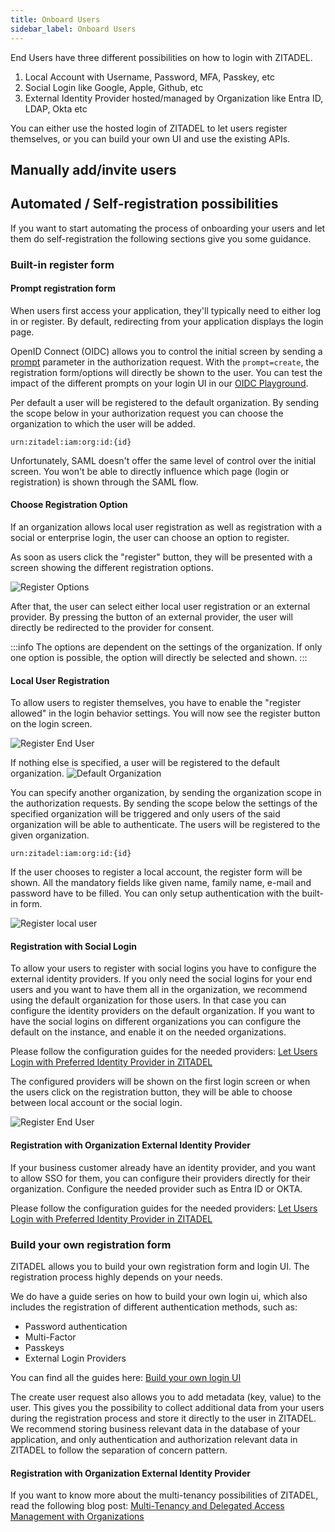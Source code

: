```yaml
---
title: Onboard Users
sidebar_label: Onboard Users
---
```


End Users have three different possibilities on how to login with ZITADEL.
1. Local Account with Username, Password, MFA, Passkey, etc
2. Social Login like Google, Apple, Github, etc
3. External Identity Provider hosted/managed by Organization like Entra ID, LDAP, Okta etc

You can either use the hosted login of ZITADEL to let users register themselves, or you can build your own UI and use the existing APIs.

## Manually add/invite users


<CreateUser/>

## Automated / Self-registration possibilities

If you want to start automating the process of onboarding your users and let them do self-registration the following sections give you some guidance.

### Built-in register form

#### Prompt registration form

When users first access your application, they'll typically need to either log in or register.
By default, redirecting from your application displays the login page.

OpenID Connect (OIDC) allows you to control the initial screen by sending a [prompt](/docs/apis/openidoauth/endpoints#additional-parameters) parameter in the authorization request.
With the `prompt=create`, the registration form/options will directly be shown to the user.
You can test the impact of the different prompts on your login UI in our [OIDC Playground](/docs/apis/openidoauth/authrequest).

Per default a user will be registered to the default organization.
By sending the scope below in your authorization request you can choose the organization to which the user will be added.
```
urn:zitadel:iam:org:id:{id}
```


Unfortunately, SAML doesn't offer the same level of control over the initial screen.
You won't be able to directly influence which page (login or registration) is shown through the SAML flow.

#### Choose Registration Option

If an organization allows local user registration as well as registration with a social or enterprise login, the user can choose an option to register.

As soon as users click the "register" button, they will be presented with a screen showing the different registration options.

<img src="/docs/img/guides/solution-scenarios/register-options.png" alt="Register Options"/>

After that, the user can select either local user registration or an external provider.
By pressing the button of an external provider, the user will directly be redirected to the provider for consent.

:::info
The options are dependent on the settings of the organization.
If only one option is possible, the option will directly be selected and shown.
:::

#### Local User Registration

To allow users to register themselves, you have to enable the "register allowed" in the login behavior settings.
You will now see the register button on the login screen.

<img src="/docs/img/guides/solution-scenarios/register-end-user.png" alt="Register End User"/>

If nothing else is specified, a user will be registered to the default organization.
<img src="/docs/img/guides/solution-scenarios/default-organization.png" alt="Default Organization"/>

You can specify another organization, by sending the organization scope in the authorization requests.
By sending the scope below the settings of the specified organization will be triggered and only users of the said organization will be able to authenticate.
The users will be registered to the given organization.
```
urn:zitadel:iam:org:id:{id}
```

If the user chooses to register a local account, the register form will be shown.
All the mandatory fields like given name, family name, e-mail and password have to be filled.
You can only setup authentication with the built-in form.

<img src="/docs/img/guides/solution-scenarios/register-local-user.png" alt="Register local user"/>

#### Registration with Social Login

To allow your users to register with social logins you have to configure the external identity providers.
If you only need the social logins for your end users and you want to have them all in the organization, we recommend using the default organization for those users.
In that case you can configure the identity providers on the default organization.
If you want to have the social logins on different organizations you can configure the default on the instance, and enable it on the needed organizations.

Please follow the configuration guides for the needed providers: [Let Users Login with Preferred Identity Provider in ZITADEL](/docs/guides/integrate/identity-providers/introduction)

The configured providers will be shown on the first login screen or when the users click on the registration button, they will be able to choose between local account or the social login.

<img src="/docs/img/guides/solution-scenarios/register-end-user.png" alt="Register End User"/>

#### Registration with Organization External Identity Provider

If your business customer already have an identity provider, and you want to allow SSO for them, you can configure their providers directly for their organization.
Configure the needed provider such as Entra ID or OKTA.

Please follow the configuration guides for the needed providers: [Let Users Login with Preferred Identity Provider in ZITADEL](/docs/guides/integrate/identity-providers/introduction)


<OrgLoginDescription name="OrgLodinDescription" />

### Build your own registration form

ZITADEL allows you to build your own registration form and login UI.
The registration process highly depends on your needs.

We do have a guide series on how to build your own login ui, which also includes the registration of different authentication methods, such as:
- Password authentication
- Multi-Factor
- Passkeys
- External Login Providers

You can find all the guides here: [Build your own login UI](https://zitadel.com/docs/guides/integrate/login-ui)

The create user request also allows you to add metadata (key, value) to the user.
This gives you the possibility to collect additional data from your users during the registration process and store it directly to the user in ZITADEL.
We recommend storing business relevant data in the database of your application, and only authentication and authorization relevant data in ZITADEL to follow the separation of concern pattern.

#### Registration with Organization External Identity Provider

If you want to know more about the multi-tenancy possibilities of ZITADEL, read the following blog post:
[Multi-Tenancy and Delegated Access Management with Organizations](https://zitadel.com/blog/multi-tenancy-with-organizations)